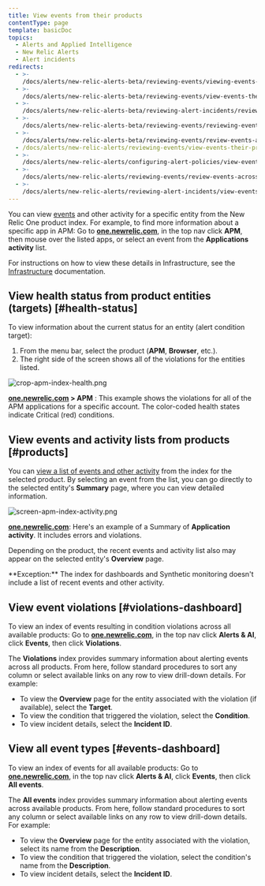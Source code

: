 ```yaml
---
title: View events from their products
contentType: page
template: basicDoc
topics:
  - Alerts and Applied Intelligence
  - New Relic Alerts
  - Alert incidents
redirects:
  - >-
    /docs/alerts/new-relic-alerts-beta/reviewing-events/viewing-events-their-products/
  - >-
    /docs/alerts/new-relic-alerts-beta/reviewing-events/view-events-their-products/
  - >-
    /docs/alerts/new-relic-alerts-beta/reviewing-alert-incidents/reviewing-events-across-products/
  - >-
    /docs/alerts/new-relic-alerts-beta/reviewing-events/reviewing-events-across-products/
  - >-
    /docs/alerts/new-relic-alerts-beta/reviewing-events/review-events-across-products/
  - /docs/alerts/new-relic-alerts/reviewing-events/view-events-their-products/
  - >-
    /docs/alerts/new-relic-alerts/configuring-alert-policies/view-events-their-products/
  - >-
    /docs/alerts/new-relic-alerts/reviewing-events/review-events-across-products/
  - >-
    /docs/alerts/new-relic-alerts/reviewing-alert-incidents/view-events-their-products/
---
```


You can view [events](/docs/alerts/new-relic-alerts/getting-started/new-relic-alerts-concepts-workflow#terminology) and other activity for a specific entity from the New Relic One product index. For example, to find more information about a specific app in APM: Go to **[one.newrelic.com](https://one.newrelic.com)**, in the top nav click **APM**, then mouse over the listed apps, or select an event from the **Applications activity** list.

For instructions on how to view these details in Infrastructure, see the [Infrastructure](/docs/infrastructure/new-relic-infrastructure/infrastructure-alert-conditions/infrastructure-alerts-add-edit-or-view-host-alert-information#view-alerts) documentation.

## View health status from product entities (targets) [#health-status]

To view information about the current status for an entity (alert condition target):

1. From the menu bar, select the product (**APM**, **Browser**, etc.).
2. The right side of the screen shows all of the violations for the entities listed.

![crop-apm-index-health.png](./images/crop-apm-index-health_0.png "crop-apm-index-health.png")

**[one.newrelic.com](https://one.newrelic.com/apm) > APM** : This example shows the violations for all of the APM applications for a specific account. The color-coded health states indicate Critical (red) conditions.

## View events and activity lists from products [#products]

You can [view a list of events and other activity](/docs/apm/applications-menu/monitoring/viewing-your-applications-list) from the index for the selected product. By selecting an event from the list, you can go directly to the selected entity's **Summary** page, where you can view detailed information.

![screen-apm-index-activity.png](./images/screen-apm-index-activity_0.png "screen-apm-index-activity.png")

**[one.newrelic.com](https://one.newrelic.com)**: Here's an example of a Summary of **Application activity**. It includes errors and violations.

Depending on the product, the recent events and activity list also may appear on the selected entity's **Overview** page.

<Callout variant="tip">
  **Exception:** The index for dashboards and Synthetic monitoring doesn't include a list of recent events and other activity.
</Callout>

## View event violations [#violations-dashboard]

To view an index of events resulting in condition violations across all available products: Go to **[one.newrelic.com](https://one.newrelic.com)**, in the top nav click **Alerts & AI**, click **Events**, then click **Violations**.

The **Violations** index provides summary information about alerting events across all products. From here, follow standard procedures to sort any column or select available links on any row to view drill-down details. For example:

* To view the **Overview** page for the entity associated with the violation (if available), select the **Target**.
* To view the condition that triggered the violation, select the **Condition**.
* To view incident details, select the **Incident ID**.

## View all event types [#events-dashboard]

To view an index of events for all available products: Go to **[one.newrelic.com](https://one.newrelic.com)**, in the top nav click **Alerts & AI**, click **Events**, then click **All events**.

The **All events** index provides summary information about alerting events across available products. From here, follow standard procedures to sort any column or select available links on any row to view drill-down details. For example:

* To view the **Overview** page for the entity associated with the violation, select its name from the **Description**.
* To view the condition that triggered the violation, select the condition's name from the **Description**.
* To view incident details, select the **Incident ID**.
